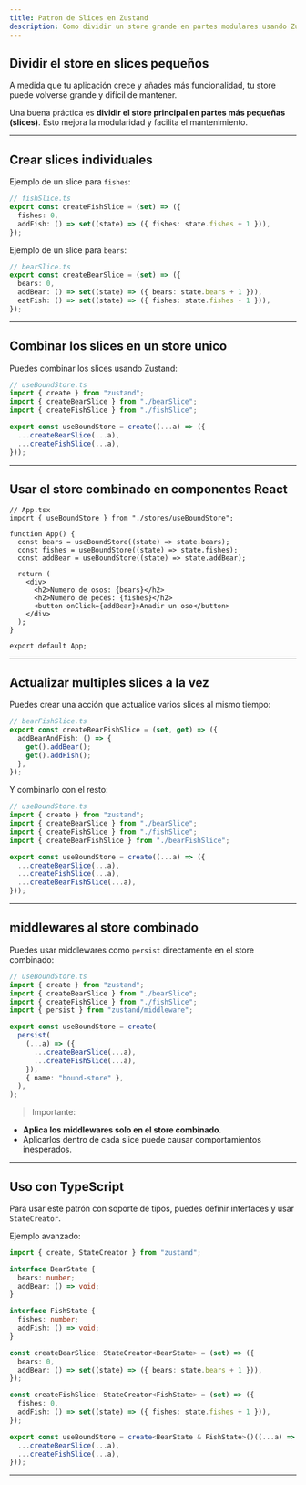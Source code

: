 ```yaml
---
title: Patron de Slices en Zustand
description: Como dividir un store grande en partes modulares usando Zustand para mejorar la organización y mantenibilidad del estado.
---
```


## Dividir el store en slices pequeños

A medida que tu aplicación crece y añades más funcionalidad, tu store puede volverse grande y difícil de mantener.

Una buena práctica es **dividir el store principal en partes más pequeñas (slices)**. Esto mejora la modularidad y facilita el mantenimiento.

---

## Crear slices individuales

Ejemplo de un slice para `fishes`:

```ts
// fishSlice.ts
export const createFishSlice = (set) => ({
  fishes: 0,
  addFish: () => set((state) => ({ fishes: state.fishes + 1 })),
});
```

Ejemplo de un slice para `bears`:

```ts
// bearSlice.ts
export const createBearSlice = (set) => ({
  bears: 0,
  addBear: () => set((state) => ({ bears: state.bears + 1 })),
  eatFish: () => set((state) => ({ fishes: state.fishes - 1 })),
});
```

---

## Combinar los slices en un store unico

Puedes combinar los slices usando Zustand:

```ts
// useBoundStore.ts
import { create } from "zustand";
import { createBearSlice } from "./bearSlice";
import { createFishSlice } from "./fishSlice";

export const useBoundStore = create((...a) => ({
  ...createBearSlice(...a),
  ...createFishSlice(...a),
}));
```

---

## Usar el store combinado en componentes React

```tsx
// App.tsx
import { useBoundStore } from "./stores/useBoundStore";

function App() {
  const bears = useBoundStore((state) => state.bears);
  const fishes = useBoundStore((state) => state.fishes);
  const addBear = useBoundStore((state) => state.addBear);

  return (
    <div>
      <h2>Numero de osos: {bears}</h2>
      <h2>Numero de peces: {fishes}</h2>
      <button onClick={addBear}>Anadir un oso</button>
    </div>
  );
}

export default App;
```

---

## Actualizar multiples slices a la vez

Puedes crear una acción que actualice varios slices al mismo tiempo:

```ts
// bearFishSlice.ts
export const createBearFishSlice = (set, get) => ({
  addBearAndFish: () => {
    get().addBear();
    get().addFish();
  },
});
```

Y combinarlo con el resto:

```ts
// useBoundStore.ts
import { create } from "zustand";
import { createBearSlice } from "./bearSlice";
import { createFishSlice } from "./fishSlice";
import { createBearFishSlice } from "./bearFishSlice";

export const useBoundStore = create((...a) => ({
  ...createBearSlice(...a),
  ...createFishSlice(...a),
  ...createBearFishSlice(...a),
}));
```

---

## middlewares al store combinado

Puedes usar middlewares como `persist` directamente en el store combinado:

```ts
// useBoundStore.ts
import { create } from "zustand";
import { createBearSlice } from "./bearSlice";
import { createFishSlice } from "./fishSlice";
import { persist } from "zustand/middleware";

export const useBoundStore = create(
  persist(
    (...a) => ({
      ...createBearSlice(...a),
      ...createFishSlice(...a),
    }),
    { name: "bound-store" },
  ),
);
```

> Importante:

- **Aplica los middlewares solo en el store combinado**.
- Aplicarlos dentro de cada slice puede causar comportamientos inesperados.

---

## Uso con TypeScript

Para usar este patrón con soporte de tipos, puedes definir interfaces y usar `StateCreator`.

Ejemplo avanzado:

```ts
import { create, StateCreator } from "zustand";

interface BearState {
  bears: number;
  addBear: () => void;
}

interface FishState {
  fishes: number;
  addFish: () => void;
}

const createBearSlice: StateCreator<BearState> = (set) => ({
  bears: 0,
  addBear: () => set((state) => ({ bears: state.bears + 1 })),
});

const createFishSlice: StateCreator<FishState> = (set) => ({
  fishes: 0,
  addFish: () => set((state) => ({ fishes: state.fishes + 1 })),
});

export const useBoundStore = create<BearState & FishState>()((...a) => ({
  ...createBearSlice(...a),
  ...createFishSlice(...a),
}));
```

---
